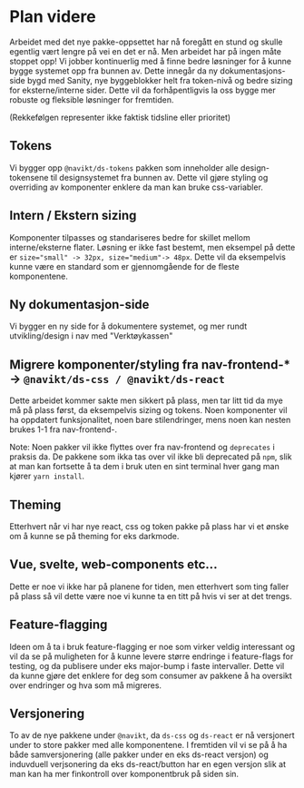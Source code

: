
<Meta title="ds-react/Roadmap" />

# Plan videre

Arbeidet med det nye pakke-oppsettet har nå foregått en stund og skulle egentlig vært
lengre på vei en det er nå. Men arbeidet har på ingen måte stoppet opp! Vi jobber kontinuerlig med
å finne bedre løsninger for å kunne bygge systemet opp fra bunnen av. Dette innegår da
ny dokumentasjons-side bygd med Sanity, nye byggeblokker helt fra token-nivå og bedre sizing for eksterne/interne sider. Dette vil da forhåpentligvis la oss
bygge mer robuste og fleksible løsninger for fremtiden.

(Rekkefølgen representer ikke faktisk tidsline eller prioritet)

## Tokens

Vi bygger opp `@navikt/ds-tokens` pakken som inneholder alle design-tokensene til designsystemet fra bunnen av.
Dette vil gjøre styling og overriding av komponenter enklere da man kan bruke css-variabler.

## Intern / Ekstern sizing

Komponenter tilpasses og standariseres bedre for skillet mellom interne/eksterne flater.
Løsning er ikke fast bestemt, men eksempel på dette er `size="small" -> 32px, size="medium"-> 48px`.
Dette vil da eksempelvis kunne være en standard som er gjennomgående for de fleste komponentene.

## Ny dokumentasjon-side

Vi bygger en ny side for å dokumentere systemet, og mer rundt utvikling/design i nav med "Verktøykassen"

## Migrere komponenter/styling fra nav-frontend-\* -> `@navikt/ds-css / @navikt/ds-react`

Dette arbeidet kommer sakte men sikkert på plass, men tar litt tid da mye må på plass først, da eksempelvis sizing og tokens.
Noen komponenter vil ha oppdatert funksjonalitet, noen bare stilendringer, mens noen kan nesten brukes 1-1 fra nav-frontend-.

Note: Noen pakker vil ikke flyttes over fra nav-frontend og `deprecates` i praksis da. De pakkene som ikka tas over vil ikke bli deprecated på `npm`, slik at man kan fortsette å ta dem i bruk uten en sint terminal hver gang man kjører `yarn install`.

## Theming

Etterhvert når vi har nye react, css og token pakke på plass har vi et ønske om å kunne se på theming for
eks darkmode.

## Vue, svelte, web-components etc...

Dette er noe vi ikke har på planene for tiden, men etterhvert som ting faller på plass så vil dette være
noe vi kunne ta en titt på hvis vi ser at det trengs.

## Feature-flagging

Ideen om å ta i bruk feature-flagging er noe som virker veldig interessant og vil da se på muligheten for å kunne levere
større endringe i feature-flags for testing, og da publisere under eks major-bump i faste intervaller. Dette vil da kunne
gjøre det enklere for deg som consumer av pakkene å ha oversikt over endringer og hva som må migreres.

## Versjonering

To av de nye pakkene under `@navikt`, da `ds-css` og `ds-react` er nå versjonert under to store pakker med alle komponentene. I fremtiden vil vi se på å
ha både samversjonering (alle pakker under en eks ds-react versjon) og induvduell verjsonering da eks ds-react/button har en egen versjon
slik at man kan ha mer finkontroll over komponentbruk på siden sin.
